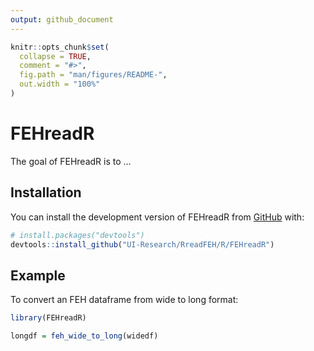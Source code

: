 ```yaml
---
output: github_document
---
```


<!-- README.md is generated from README.Rmd. Please edit that file -->

```r
knitr::opts_chunk$set(
  collapse = TRUE,
  comment = "#>",
  fig.path = "man/figures/README-",
  out.width = "100%"
)
```

# FEHreadR

<!-- badges: start -->
<!-- badges: end -->

The goal of FEHreadR is to ...

## Installation

You can install the development version of FEHreadR from [GitHub](https://github.com/) with:

```r
# install.packages("devtools")
devtools::install_github("UI-Research/RreadFEH/R/FEHreadR")
```

## Example

To convert an FEH dataframe from wide to long format:

```r
library(FEHreadR)

longdf = feh_wide_to_long(widedf)

```

